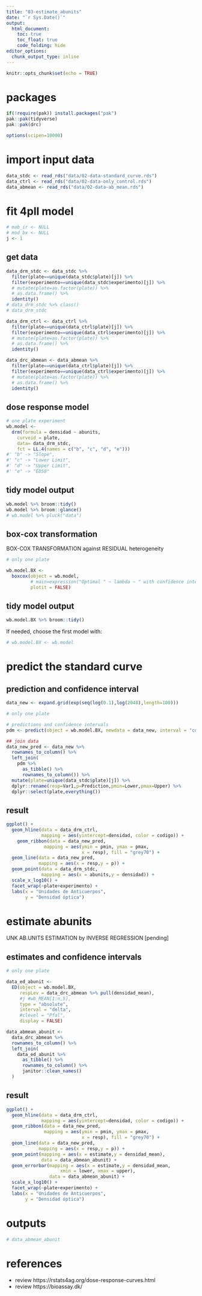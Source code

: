 ```yaml
---
title: "03-estimate_abunits"
date: "`r Sys.Date()`"
output: 
  html_document:
    toc: true
    toc_float: true
    code_folding: hide
editor_options: 
  chunk_output_type: inline
---
```


```r
knitr::opts_chunk$set(echo = TRUE)
```

# packages

```r
if(!require(pak)) install.packages("pak")
pak::pak(tidyverse)
pak::pak(drc)
```

```r
options(scipen=10000)
```


# import input data

```r
data_stdc <- read_rds("data/02-data-standard_curve.rds")
data_ctrl <- read_rds("data/02-data-only_control.rds")
data_abmean <- read_rds("data/02-data-ab_mean.rds") 
```

# fit 4pll model

```r
# mab_ir <- NULL
# mod_bx <- NULL
j <- 1
```


## get data

```r
data_drm_stdc <- data_stdc %>% 
  filter(plate==unique(data_stdc$plate)[j]) %>% 
  filter(experimento==unique(data_stdc$experimento)[j]) %>% 
  # mutate(plate=as.factor(plate)) %>% 
  # as.data.frame() %>% 
  identity()
# data_drm_stdc %>% class()
# data_drm_stdc
```

```r
data_drm_ctrl <- data_ctrl %>% 
  filter(plate==unique(data_ctrl$plate)[j]) %>% 
  filter(experimento==unique(data_ctrl$experimento)[j]) %>% 
  # mutate(plate=as.factor(plate)) %>% 
  # as.data.frame() %>% 
  identity()
```

```r
data_drc_abmean <- data_abmean %>% 
  filter(plate==unique(data_ctrl$plate)[j]) %>% 
  filter(experimento==unique(data_ctrl$experimento)[j]) %>% 
  # mutate(plate=as.factor(plate)) %>% 
  # as.data.frame() %>% 
  identity()
```


## dose response model

```r
# one plate experiment
wb.model <- 
  drm(formula = densidad ~ abunits, 
    curveid = plate,
    data= data_drm_stdc,
    fct = LL.4(names = c("b", "c", "d", "e")))
#' "b" -> "Slope", 
#' "c" -> "Lower Limit", 
#' "d" -> "Upper Limit", 
#' "e" -> "ED50"
```

## tidy model output

```r
wb.model %>% broom::tidy()
wb.model %>% broom::glance()
# wb.model %>% pluck("data")
```

## box-cox transformation

BOX-COX TRANSFORMATION against RESIDUAL heterogeneity

```r
# only one plate

wb.model.BX <- 
  boxcox(object = wb.model, 
         # main=expression("Optimal " ~ lambda ~ " with confidence intervals"), 
         plotit = FALSE)
```

## tidy model output

```r
wb.model.BX %>% broom::tidy()
```


If needed, choose the first model with:

```r
# wb.model.BX <- wb.model
```

# predict the standard curve

## prediction and confidence interval

```r
data_new <- expand.grid(exp(seq(log(0.1),log(2048),length=100)))
```

```r
# only one plate

# predictions and confidence intervals
pdm <- predict(object = wb.model.BX, newdata = data_new, interval = "confidence")

## join data
data_new_pred <- data_new %>% 
  rownames_to_column() %>% 
  left_join(
    pdm %>% 
      as_tibble() %>% 
      rownames_to_column()) %>% 
  mutate(plate=unique(data_stdc$plate)[j]) %>% 
  dplyr::rename(resp=Var1,p=Prediction,pmin=Lower,pmax=Upper) %>% 
  dplyr::select(plate,everything())

```

## result

```r
ggplot() +
  geom_hline(data = data_drm_ctrl,
             mapping = aes(yintercept=densidad, color = codigo)) +
    geom_ribbon(data = data_new_pred,
              mapping = aes(ymin = pmin, ymax = pmax, 
                            x = resp), fill = "grey70") +
  geom_line(data = data_new_pred,
            mapping = aes(x = resp,y = p)) +
  geom_point(data = data_drm_stdc,
             mapping = aes(x = abunits,y = densidad)) +
  scale_x_log10() +
  facet_wrap(~plate+experimento) +
  labs(x = "Unidades de Anticuerpos",
       y = "Densidad óptica")
```

# estimate abunits

UNK AB.UNITS ESTIMATION by INVERSE REGRESSION [pending]

## estimates and confidence intervals

```r
# only one plate

data_ed_abunit <-
  ED(object = wb.model.BX,
     respLev = data_drc_abmean %>% pull(densidad_mean),
     #j #wb_MEAN[1:n,5],
     type = "absolute",
     interval = "delta",
     #clevel = "Pfal",
     display = FALSE)

data_abmean_abunit <-
  data_drc_abmean %>%
  rownames_to_column() %>%
  left_join(
    data_ed_abunit %>%
      as_tibble() %>%
      rownames_to_column() %>%
      janitor::clean_names()
  )
```

## result

```r
ggplot() +
  geom_hline(data = data_drm_ctrl,
             mapping = aes(yintercept=densidad, color = codigo)) +
  geom_ribbon(data = data_new_pred,
              mapping = aes(ymin = pmin, ymax = pmax, 
                            x = resp), fill = "grey70") +
  geom_line(data = data_new_pred,
            mapping = aes(x = resp,y = p)) +
  geom_point(mapping = aes(x = estimate,y = densidad_mean),
             data = data_abmean_abunit) +
  geom_errorbar(mapping = aes(x = estimate,y = densidad_mean,
                    xmin = lower, xmax = upper),
                data = data_abmean_abunit) +
  scale_x_log10() +
  facet_wrap(~plate+experimento) +
  labs(x = "Unidades de Anticuerpos",
       y = "Densidad óptica")
```

# outputs

```r
# data_abmean_abunit
```

# references

- review https://rstats4ag.org/dose-response-curves.html
- review https://bioassay.dk/